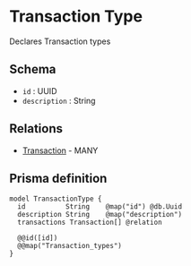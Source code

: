 # Transaction Type

Declares Transaction types

## Schema

- `id` : UUID
- `description` : String

## Relations

- [Transaction](./transaction) - MANY

## Prisma definition

```prisma
model TransactionType {
  id          String    @map("id") @db.Uuid
  description String    @map("description")
  transactions Transaction[] @relation

  @@id([id])
  @@map("Transaction_types")
}
```
